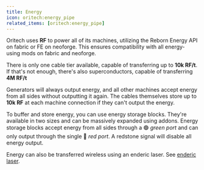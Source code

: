 ```yaml
---
title: Energy
icon: oritech:energy_pipe
related_items: [oritech:energy_pipe]
---
```


Oritech uses **RF** to power all of its machines, utilizing the Reborn Energy API on fabric or FE on neoforge.
This ensures compatibility with all energy-using mods on fabric and neoforge.

There is only one cable tier available, capable of transferring up to **10k RF/t**. If that's not enough, there's also superconductors, capable of transferring **4M RF/t**

Generators will always output energy, and all other machines accept energy from all sides without outputting it again.
The cables themselves store up to **10k RF** at each machine connection if they can't output the energy.

To buffer and store energy, you can use energy storage blocks. They're available in two sizes and can be massively expanded using addons.
Energy storage blocks accept energy from all sides through a 🟢 *green port* and can only output through the single 🔴 *red port*. A redstone signal will disable all energy output.

<center>
<ModAsset location="oritech:small_storage_block" width={256} />
</center>

Energy can also be transferred wireless using an enderic laser. See [enderic laser](../interaction/enderic_laser).

<center>
<ModAsset location="oritech:area/enderic_laser_energy" width={512} />
</center>
